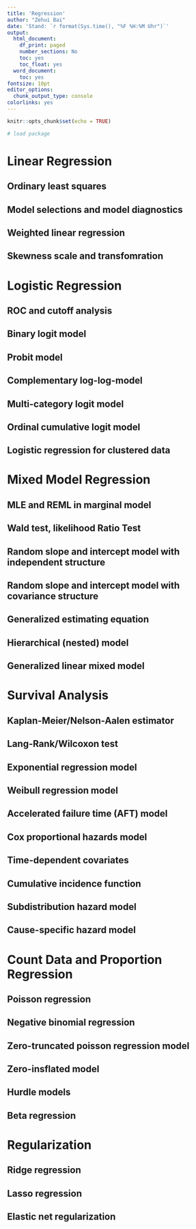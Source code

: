 ```yaml
---
title: 'Regression'
author: "Zehui Bai"
date: 'Stand: `r format(Sys.time(), "%F %H:%M Uhr")`'
output:
  html_document:
    df_print: paged
    number_sections: No
    toc: yes
    toc_float: yes
  word_document:
    toc: yes
fontsize: 10pt
editor_options:
  chunk_output_type: console
colorlinks: yes
---
```


```r
knitr::opts_chunk$set(echo = TRUE)

# load package
```

 
# Linear Regression

## Ordinary least squares 
## Model selections and model diagnostics
## Weighted linear regression
## Skewness scale and transfomration 
 
# Logistic Regression

## ROC and cutoff analysis
## Binary logit model
## Probit model
## Complementary log-log-model
## Multi-category logit model
## Ordinal cumulative logit model   
## Logistic regression for clustered data


# Mixed Model Regression

## MLE and REML in marginal model
## Wald test, likelihood Ratio Test
## Random slope and intercept model with independent structure
## Random slope and intercept model with covariance structure
## Generalized estimating equation  
## Hierarchical (nested) model
## Generalized linear mixed model




# Survival Analysis

## Kaplan-Meier/Nelson-Aalen estimator 
## Lang-Rank/Wilcoxon test
## Exponential regression  model
## Weibull regression model
## Accelerated failure time (AFT) model
## Cox proportional hazards model
## Time-dependent covariates
## Cumulative incidence function
## Subdistribution hazard model
## Cause-specific hazard model 

# Count Data and Proportion Regression

## Poisson regression
## Negative binomial regression
## Zero-truncated poisson regression model
## Zero-insflated model
## Hurdle models
## Beta regression

  

# Regularization

## Ridge regression
## Lasso regression
## Elastic net regularization
 

 